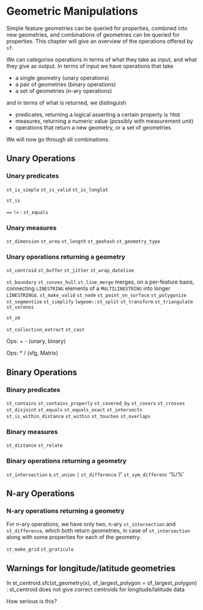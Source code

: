 # Geometric Manipulations {#geommanip}

Simple feature geometries can be queried for properties, combined
into new geometries, and combinations of geometries can be queried
for properties. This chapter will give an overview of the operations
offered by `sf`.

We can categorise operations in terms of what they take as input,
and what they give as output. In terms of input we have operations
that take

* a single geometry (unary operations)
* a pair of geometries (binary operations)
* a set of geometries (n-ary operations)

and in terms of what is returned, we distinguish

* predicates, returning a logical asserting a certain property is `TRUE`
* measures, returning a numeric value (possibly with measurement unit)
* operations that return a new geometry, or a set of geometries

We will now go through all combinations.

## Unary Operations 

### Unary predicates

`st_is_simple`
`st_is_valid`
`st_is_longlat` 

`st_is` 

`==` `!=` : `st_equals`

### Unary measures
`st_dimension` 
`st_area` 
`st_length` 
`st_geohash`
`st_geometry_type`

### Unary operations returning a geometry

`st_centroid`
`st_buffer`
`st_jitter` 
`st_wrap_dateline`

`st_boundary`
`st_convex_hull`
`st_line_merge` merges, on a per-feature basis, connecting `LINESTRING` elements of a `MULTILINESTRING` into longer `LINESTRING`s.
`st_make_valid`
`st_node`
`st_point_on_surface`
`st_polygonize`
`st_segmentize`
`st_simplify`
`lwgeom::st_split`
`st_transform`
`st_triangulate`
`st_voronoi`

`st_zm`

`st_collection_extract`
`st_cast`

Ops: + - (unary, binary)

Ops: * / (sfg, Matrix)

## Binary Operations 

### Binary predicates

`st_contains`
`st_contains_properly`
`st_covered_by`
`st_covers`
`st_crosses` `st_disjoint` `st_equals` `st_equals_exact` `st_intersects`
`st_is_within_distance` `st_within` `st_touches` `st_overlaps`

### Binary measures

`st_distance`
`st_relate`

### Binary operations returning a geometry

`st_intersection`  `&`
`st_union`  `|`
`st_difference`  '/'
`st_sym_differenc`  '%/%'

## N-ary Operations 

### N-ary operations returning a geometry

For n-ary operations, we have only two, n-ary `st_intersection` and `st_difference`,
which both return geometries, in case of `st_intersection` along with some properties
for each of the geometry.

`st_make_grid`
`st_graticule`

## Warnings for longitude/latitude geometries

In st_centroid.sfc(st_geometry(x), of_largest_polygon = of_largest_polygon) :
  st_centroid does not give correct centroids for longitude/latitude data

How serious is this?
